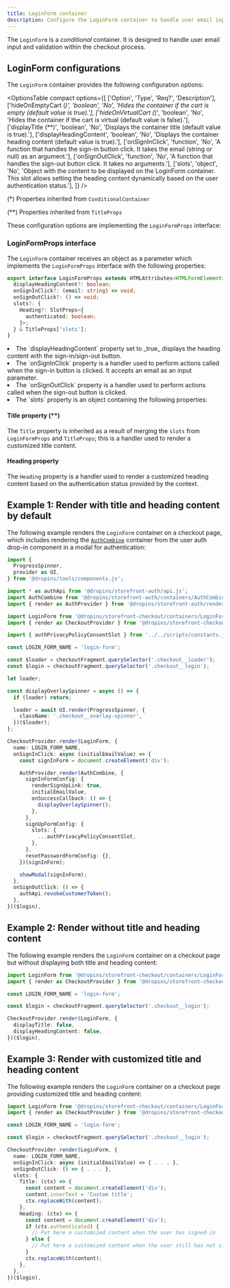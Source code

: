 ```yaml
---
title: LoginForm container
description: Configure the LoginForm container to handle user email input and validation during checkout.
---
```



The `LoginForm` is a _conditional_ container. It is designed to handle user email input and validation within the checkout process.

## LoginForm configurations

The `LoginForm` container provides the following configuration options:

<OptionsTable
  compact
  options={[
    ['Option', 'Type', 'Req?', 'Description'],
    ['hideOnEmptyCart (*)', 'boolean', 'No', 'Hides the container if the cart is empty (default value is true).'],
    ['hideOnVirtualCart (*)', 'boolean', 'No', 'Hides the container if the cart is virtual (default value is false).'],
    ['displayTitle (**)', 'boolean', 'No', 'Displays the container title (default value is true).'],
    ['displayHeadingContent', 'boolean', 'No', 'Displays the container heading content (default value is true).'],
    ['onSignInClick', 'function', 'No', 'A function that handles the sign-in button click. It takes the email (string or null) as an argument.'],
    ['onSignOutClick', 'function', 'No', 'A function that handles the sign-out button click. It takes no arguments.'],
    ['slots', 'object', 'No', 'Object with the content to be displayed on the LoginForm container. This slot allows setting the heading content dynamically based on the user authentication status.'],
  ]}
/>

(*) Properties inherited from `ConditionalContainer`

(**) Properties inherited from `TitleProps`

These configuration options are implementing the `LoginFormProps` interface:

### LoginFormProps interface

The `LoginForm` container receives an object as a parameter which implements the `LoginFormProps` interface with the following properties:

```ts
export interface LoginFormProps extends HTMLAttributes<HTMLFormElement>, TitleProps {
  displayHeadingContent?: boolean;
  onSignInClick?: (email: string) => void;
  onSignOutClick?: () => void;
  slots?: {
    Heading?: SlotProps<{
      authenticated: boolean;
    }>;
  } & TitleProps['slots'];
}
```

<li>The `displayHeadingContent` property set to _true_ displays the heading content with the sign-in/sign-out button.</li>

<li>The `onSignInClick` property is a handler used to perform actions called when the sign-in button is clicked. It accepts an email as an input parameter.</li>

<li>The `onSignOutClick` property is a handler used to perform actions called when the sign-out button is clicked.</li>

<li>The `slots` property is an object containing the following properties:</li>

#### Title property (**)

The `Title` property is inherited as a result of merging the `slots` from `LoginFormProps` and `TitleProps`; this is a handler used to render a customized title content.

#### Heading property

The `Heading` property is a handler used to render a customized heading content based on the authentication status provided by the context.

## Example 1: Render with title and heading content by default

The following example renders the `LoginForm` container on a checkout page, which includes rendering the [`AuthCombine`](/dropins/user-auth/containers/auth-combine/) container from the user auth drop-in component in a modal for authentication:

```ts
import {
  ProgressSpinner,
  provider as UI,
} from '@dropins/tools/components.js';

import * as authApi from '@dropins/storefront-auth/api.js';
import AuthCombine from '@dropins/storefront-auth/containers/AuthCombine.js';
import { render as AuthProvider } from '@dropins/storefront-auth/render.js';

import LoginForm from '@dropins/storefront-checkout/containers/LoginForm.js';
import { render as CheckoutProvider } from '@dropins/storefront-checkout/render.js';

import { authPrivacyPolicyConsentSlot } from '../../scripts/constants.js';

const LOGIN_FORM_NAME = 'login-form';

const $loader = checkoutFragment.querySelector('.checkout__loader');
const $login = checkoutFragment.querySelector('.checkout__login');

let loader;

const displayOverlaySpinner = async () => {
  if (loader) return;

  loader = await UI.render(ProgressSpinner, {
    className: '.checkout__overlay-spinner',
  })($loader);
};

CheckoutProvider.render(LoginForm, {
  name: LOGIN_FORM_NAME,
  onSignInClick: async (initialEmailValue) => {
    const signInForm = document.createElement('div');

    AuthProvider.render(AuthCombine, {
      signInFormConfig: {
        renderSignUpLink: true,
        initialEmailValue,
        onSuccessCallback: () => {
          displayOverlaySpinner();
        },
      },
      signUpFormConfig: {
        slots: {
          ...authPrivacyPolicyConsentSlot,
        },
      },
      resetPasswordFormConfig: {},
    })(signInForm);

    showModal(signInForm);
  },
  onSignOutClick: () => {
    authApi.revokeCustomerToken();
  },
})($login),
```

## Example 2: Render without title and heading content

The following example renders the `LoginForm` container on a checkout page but without displaying both title and heading content:

```ts
import LoginForm from '@dropins/storefront-checkout/containers/LoginForm.js';
import { render as CheckoutProvider } from '@dropins/storefront-checkout/render.js';

const LOGIN_FORM_NAME = 'login-form';

const $login = checkoutFragment.querySelector('.checkout__login');

CheckoutProvider.render(LoginForm, {
  displayTitle: false,
  displayHeadingContent: false,
})($login),
```

## Example 3: Render with customized title and heading content

The following example renders the `LoginForm` container on a checkout page providing customized title and heading content:

```ts
import LoginForm from '@dropins/storefront-checkout/containers/LoginForm.js';
import { render as CheckoutProvider } from '@dropins/storefront-checkout/render.js';

const LOGIN_FORM_NAME = 'login-form';

const $login = checkoutFragment.querySelector('.checkout__login');

CheckoutProvider.render(LoginForm, {
  name: LOGIN_FORM_NAME,
  onSignInClick: async (initialEmailValue) => { . . . },
  onSignOutClick: () => { . . . },
  slots: {
    Title: (ctx) => {
      const content = document.createElement('div');
      content.innerText = 'Custom title';
      ctx.replaceWith(content);
    },
    Heading: (ctx) => {
      const content = document.createElement('div');
      if (ctx.authenticated) {
        // Put here a customized content when the user has signed-in
      } else {
        // Put here a customized content when the user still has not signed-in
      }
      ctx.replaceWith(content);
    },
  },
})($login),
```